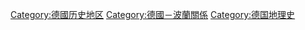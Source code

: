 {{Catmore}}

[[Category:德國历史地区|Category:德國历史地区]]
[[Category:德國－波蘭關係|Category:德國－波蘭關係]]
[[Category:德国地理史|Category:德国地理史]]